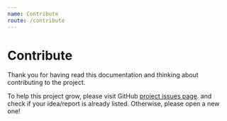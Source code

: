 ```yaml
---
name: Contribute
route: /contribute
---
```


# Contribute

Thank you for having read this documentation and thinking about contributing to the project.

To help this project grow, please visit GitHub [project issues page](https://github.com/borrow-ui/borrow-ui/issues).
and check if your idea/report is already listed. Otherwise, please open a new one!
